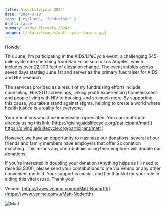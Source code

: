 ```yaml
---
title: Aids/LifeCycle 2024!
date: '2024-3-18'
tags: ['cycling', 'fundraiser' ]
draft: false
summary: Aids/Lifecycle 2024!
images: [/static/images/matt-cycle-tucson.jpg]
---
```

Howdy!

This June, I'm participating in the AIDS/LifeCycle event, a challenging 545-mile cycle ride stretching from San Francisco to Los Angeles, which includes over 22,000 feet of elevation change. The event unfolds across seven days starting June 1st and serves as the primary fundraiser for AIDS and HIV research.

The services provided as a result of my fundraising efforts include counseling, HIV/STD screenings, linking youth experiencing homelessness and people living with HIV to housing, and so much more. By supporting this cause, you take a stand against stigma, helping to create a world where health justice is a reality for everyone.

Your donations would be immensely appreciated. You can contribute directly using this link:
[https://giving.aidslifecycle.org/participant/matt]( https://giving.aidslifecycle.org/participant/matt )

However, we have an opportunity to maximize our donations: several of our friends and family members have employers that offer 2x donation matching. This means any contributions using their employer will double our donations!

If you're interested in doubling your donation (Anything helps as I'll need to raise $3,500!), please send your contributions to me via Venmo or any other convenient method. Your support is crucial, and I'm thankful for your role in aiding this vital cause. Thank you!

Venmo: [https://www.venmo.com/u/Matt-Nodurfth](https://www.venmo.com/u/Matt-Nodurfth)

![Matt](/static/images/matt-cycle-tucson.jpg)

